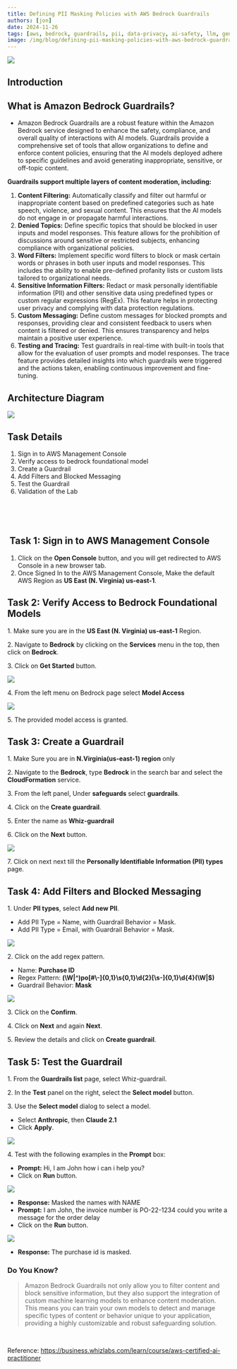 ```yaml
---
title: Defining PII Masking Policies with AWS Bedrock Guardrails
authors: [jon]
date: 2024-11-26
tags: [aws, bedrock, guardrails, pii, data-privacy, ai-safety, llm, genai]
image: /img/blog/defining-pii-masking-policies-with-aws-bedrock-guardrails/image1.png
---
```


![]( /img/blog/defining-pii-masking-policies-with-aws-bedrock-guardrails/image1.png)

## **Introduction**

## **What is Amazon Bedrock Guardrails?**

- Amazon Bedrock Guardrails are a robust feature within the Amazon Bedrock service designed to enhance the safety, compliance, and overall quality of interactions with AI models. Guardrails provide a comprehensive set of tools that allow organizations to define and enforce content policies, ensuring that the AI models deployed adhere to specific guidelines and avoid generating inappropriate, sensitive, or off-topic content.

<!-- truncate -->

**Guardrails support multiple layers of content moderation, including:**

1. **Content Filtering:** Automatically classify and filter out harmful or inappropriate content based on predefined categories such as hate speech, violence, and sexual content. This ensures that the AI models do not engage in or propagate harmful interactions.
2. **Denied Topics:** Define specific topics that should be blocked in user inputs and model responses. This feature allows for the prohibition of discussions around sensitive or restricted subjects, enhancing compliance with organizational policies.
3. **Word Filters:** Implement specific word filters to block or mask certain words or phrases in both user inputs and model responses. This includes the ability to enable pre-defined profanity lists or custom lists tailored to organizational needs.
4. **Sensitive Information Filters:** Redact or mask personally identifiable information (PII) and other sensitive data using predefined types or custom regular expressions (RegEx). This feature helps in protecting user privacy and complying with data protection regulations.
5. **Custom Messaging:** Define custom messages for blocked prompts and responses, providing clear and consistent feedback to users when content is filtered or denied. This ensures transparency and helps maintain a positive user experience.
6. **Testing and Tracing:** Test guardrails in real-time with built-in tools that allow for the evaluation of user prompts and model responses. The trace feature provides detailed insights into which guardrails were triggered and the actions taken, enabling continuous improvement and fine-tuning.

## **Architecture Diagram**

![]( /img/blog/defining-pii-masking-policies-with-aws-bedrock-guardrails/image2.png)

## **Task Details**

1. Sign in to AWS Management Console
2. Verify access to bedrock foundational model
3. Create a Guardrail
4. Add Filters and Blocked Messaging
5. Test the Guardrail
6. Validation of the Lab

‍

‍

## ‍ **Task 1: Sign in to AWS Management Console**

1. Click on the **Open Console** button, and you will get redirected to AWS Console in a new browser tab.
2. Once Signed In to the AWS Management Console, Make the default AWS Region as **US East (N. Virginia) us-east-1**.

## **Task 2: Verify Access to Bedrock Foundational Models**

1\. Make sure you are in the **US East (N. Virginia) us-east-1** Region.

2\. Navigate to **Bedrock** by clicking on the **Services** menu in the top, then click on **Bedrock**.

3\. Click on **Get Started** button.

![]( /img/blog/defining-pii-masking-policies-with-aws-bedrock-guardrails/image3.png)

4\. From the left menu on Bedrock page select **Model Access**

![]( /img/blog/defining-pii-masking-policies-with-aws-bedrock-guardrails/image4.png)

5\. The provided model access is granted.

## **Task 3: Create a Guardrail**

1\. Make Sure you are in **N.Virginia(us-east-1) region** only

2\. Navigate to the **Bedrock**, type **Bedrock** in the search bar and select the **CloudFormation** service.

3\. From the left panel, Under **safeguards** select **guardrails**.

4\. Click on the **Create guardrail**.

5\. Enter the name as **Whiz-guardrail**

6\. Click on the **Next** button.

![]( /img/blog/defining-pii-masking-policies-with-aws-bedrock-guardrails/image5.png)

7\. Click on next next till the **Personally Identifiable Information (PII) types** page.

## **Task 4: Add Filters and Blocked Messaging**

1\. Under **PII types**, select **Add new PII**.

- Add PII Type = Name, with Guardrail Behavior = Mask.
- Add PII Type = Email, with Guardrail Behavior = Mask.

![]( /img/blog/defining-pii-masking-policies-with-aws-bedrock-guardrails/image6.png)

2\. Click on the add regex pattern.

- Name: **Purchase ID**
- Regex Pattern: **(\\W\|^)po\[#\\-\]{0,1}\\s{0,1}\\d{2}\[\\s-\]{0,1}\\d{4}(\\W\|$)**
- Guardrail Behavior: **Mask**

![]( /img/blog/defining-pii-masking-policies-with-aws-bedrock-guardrails/image7.png)

3\. Click on the **Confirm**.

4\. Click on **Next** and again **Next**.

5\. Review the details and click on **Create guardrail**.

## **Task 5: Test the Guardrail**

1\. From the **Guardrails list** page, select Whiz-guardrail.

2\. In the **Test** panel on the right, select the **Select model** button.

3\. Use the **Select model** dialog to select a model.

- Select **Anthropic**, then **Claude 2.1**
- Click **Apply**.

![]( /img/blog/defining-pii-masking-policies-with-aws-bedrock-guardrails/image8.png)

4\. Test with the following examples in the **Prompt** box:

- **Prompt:** Hi, I am John how i can i help you?
- Click on **Run** button.


![]( /img/blog/defining-pii-masking-policies-with-aws-bedrock-guardrails/image9.png)

- **Response:** Masked the names with NAME
- **Prompt:** I am John, the invoice number is PO-22-1234 could you write a message for the order delay
- Click on the **Run** button.

![]( /img/blog/defining-pii-masking-policies-with-aws-bedrock-guardrails/image10.png)

- **Response:** The purchase id is masked.

### **Do You Know?**

> Amazon Bedrock Guardrails not only allow you to filter content and block sensitive information, but they also support the integration of custom machine learning models to enhance content moderation. This means you can train your own models to detect and manage specific types of content or behavior unique to your application, providing a highly customizable and robust safeguarding solution.

‍

Reference: https://business.whizlabs.com/learn/course/aws-certified-ai-practitioner

‍ 